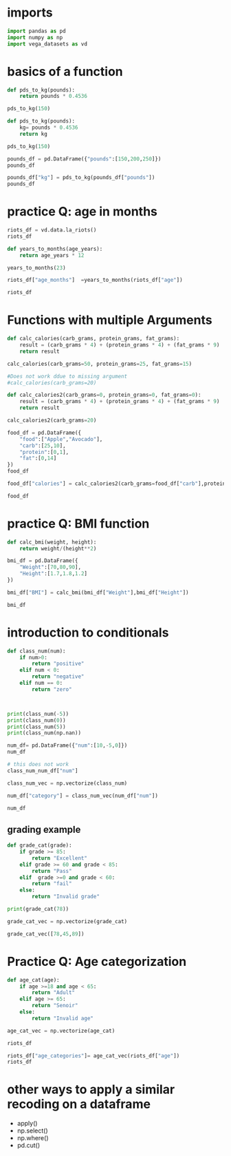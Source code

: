 
# imports


```python
import pandas as pd
import numpy as np
import vega_datasets as vd
```

# basics of a function


```python
def pds_to_kg(pounds):
    return pounds * 0.4536
```


```python
pds_to_kg(150)
```


```python
def pds_to_kg(pounds):
    kg= pounds * 0.4536
    return kg
```

```python
pds_to_kg(150)
```


```python
pounds_df = pd.DataFrame({"pounds":[150,200,250]})
pounds_df
```


```python
pounds_df["kg"] = pds_to_kg(pounds_df["pounds"])
pounds_df
```

# practice Q: age in months

```python
riots_df = vd.data.la_riots()
riots_df
```


```python
def years_to_months(age_years):
    return age_years * 12

```

```python
years_to_months(23)

```

```python
riots_df["age_months"]  =years_to_months(riots_df["age"])
```


```python
riots_df
```

# Functions with multiple Arguments


```python
def calc_calories(carb_grams, protein_grams, fat_grams):
    result = (carb_grams * 4) + (protein_grams * 4) + (fat_grams * 9)
    return result
```


```python
calc_calories(carb_grams=50, protein_grams=25, fat_grams=15)
```


```python
#Does not work ddue to missing argument
#calc_calories(carb_grams=20)
```


```python
def calc_calories2(carb_grams=0, protein_grams=0, fat_grams=0):
    result = (carb_grams * 4) + (protein_grams * 4) + (fat_grams * 9)
    return result
```


```python
calc_calories2(carb_grams=20)
```



```python
food_df = pd.DataFrame({
    "food":["Apple","Avocado"],
    "carb":[25,10],
    "protein":[0,1],
    "fat":[0,14]
})
food_df
```


```python
food_df["calories"] = calc_calories2(carb_grams=food_df["carb"],protein_grams=food_df["protein"],fat_grams=food_df["fat"] )

food_df
```

# practice Q: BMI function

```python
def calc_bmi(weight, height):
    return weight/(height**2)
```



```python
bmi_df = pd.DataFrame({
    "Weight":[70,80,90],
    "Height":[1.7,1.8,1.2]
})

bmi_df["BMI"] = calc_bmi(bmi_df["Weight"],bmi_df["Height"])

bmi_df
```

# introduction to conditionals


```python
def class_num(num):
    if num>0:
        return "positive"
    elif num < 0:
        return "negative"
    elif num == 0:
        return "zero"



print(class_num(-5))  
print(class_num(0))    
print(class_num(5))   
print(class_num(np.nan)) 
```


```python
num_df= pd.DataFrame({"num":[10,-5,0]})
num_df
```


```python
# this does not work
class_num_num_df["num"]

```


```python
class_num_vec = np.vectorize(class_num)
```

```python
num_df["category"] = class_num_vec(num_df["num"])

num_df
```

## grading example


```python
def grade_cat(grade):
    if grade >= 85:
        return "Excellent"
    elif grade >= 60 and grade < 85:
        return "Pass"
    elif  grade >=0 and grade < 60:
        return "fail" 
    else:
        return "Invalid grade"

print(grade_cat(78))
```


```python
grade_cat_vec = np.vectorize(grade_cat)
```


```python
grade_cat_vec([78,45,89])
```

# Practice Q: Age categorization


```python
def age_cat(age):
    if age >=18 and age < 65:
        return "Adult"
    elif age >= 65:
        return "Senoir"
    else:
        return "Invalid age"
```


```python
age_cat_vec = np.vectorize(age_cat)
```

```python
riots_df
```



```python
riots_df["age_categories"]= age_cat_vec(riots_df["age"])
riots_df
```

# other ways to apply a similar recoding on a dataframe

- apply()
- np.select()
- np.where()
- pd.cut()
